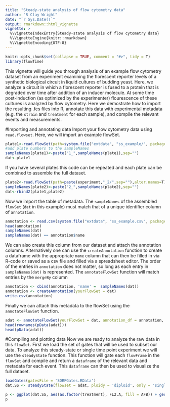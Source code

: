 ```yaml
---
title: "Steady-state analysis of flow cytometry data"
author: "R Clay Wright"
date: "`r Sys.Date()`"
output: rmarkdown::html_vignette
vignette: >
  %\VignetteIndexEntry{Steady-state analysis of flow cytometry data}
  %\VignetteEngine{knitr::rmarkdown}
  %\VignetteEncoding{UTF-8}
---
```

```r
knitr::opts_chunk$set(collapse = TRUE, comment = "#>", tidy = T)
library(flowTime)
```
This vignette will guide you through analysis of an example flow cytometry dataset from an experiment examining the florescent reporter levels of a synthetic biological circuit in liquid cultures of budding yeast. Here, we analyze a circuit in which a florescent reporter is fused to a protein that is degraded over time after addition of an inducer molecule. At some time post-induction (as optimized by the experimenter) flourescence of these cultures is analyzed by flow cytometry. Here we demostrate how to import the resulting .fcs files into R, annotate this data with experimental metadata (e.g. the `strain` and `treatment` for each sample), and compile the relevant events and measurements.

#Importing and annotating data
Import your flow cytometry data using `read.flowset`. Here, we will import an example flowSet.
```r
plate1<-read.flowSet(path=system.file("extdata", "ss_example/", package = "flowTime"),alter.names=T)
#add plate numbers to the sampleNames
sampleNames(plate1)<-paste("1_",sampleNames(plate1),sep="")
dat<-plate1
```
If you have several plates this code can be repeated and each plate can be combined to assemble the full dataset.
```r
plate2<-read.flowSet(path=paste(experiment,"_2/",sep=""),alter.names=T)
sampleNames(plate2)<-paste("2_",sampleNames(plate2),sep="")
dat<-rbind2(plate1,plate2)
```
Now we import the table of metadata. The `sampleNames` of the assembled `flowSet` (`dat` in this example) must match that of a unique identifier column of `annotation`. 
```r
annotation <- read.csv(system.file("extdata", "ss_example.csv", package = "flowTime"))
head(annotation)
sampleNames(dat) 
sampleNames(dat) == annotation$name 
```
We can also create this column from our dataset and attach the annotation columns. Alternatively one can use the `createAnnotation` function to create a dataframe with the appropriate `name` column that can then be filled in via R-code or saved as a csv file and filled via a spreadsheet editor. The order of the entries in `annotation` does not matter, so long as each entry in `sampleNames(dat)` is represented. The `annotateFlowSet` function will match entries by the `mergeBy` column  
```r
annotation <- cbind(annotation, 'name' =  sampleNames(dat)) 
annotation <- createAnnotation(yourFlowSet = dat)
write.csv(annotation)
```
Finally we can attach this metadata to the flowSet using the `annotateFlowSet` function. 
```r
adat <- annotateFlowSet(yourFlowSet = dat, annotation_df = annotation, mergeBy = 'name')
head(rownames(pData(adat)))
head(pData(adat))
```

#Compiling and plotting data
Now we are ready to analyze the raw data in this `flowSet`. First we load the set of gates that will be used to subset our data. To analyze this steady-state or single time point experiment we will use the `steadyState` function. This function will gate each `flowFrame` in the `flowSet` and compile and return a `dataframe` of the relevant data and metadata for each event. This `dataframe` can then be used to visualize the full dataset. 
```r
loadGates(gatesFile = 'SORPGates.RData')
dat.SS <- steadyState(flowset = adat, ploidy = 'diploid', only = 'singlets')

p <- ggplot(dat.SS, aes(as.factor(treatment), FL2.A, fill = AFB)) + geom_boxplot(outlier.size = 0) + facet_grid(IAA~AFB) + theme_classic(base_family = 'Arial', base_size = 16) + ylim(c(-1000,10000)) + xlab(expression(paste('Auxin (',mu,'M)',sep = ""))) + ylab('Fluorescence (AU)') + theme(legend.position="none")
p
```
